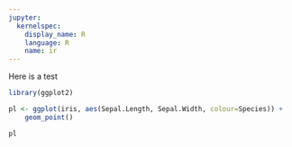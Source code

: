 ```yaml
---
jupyter:
  kernelspec:
    display_name: R
    language: R
    name: ir
---
```


Here is a test

```r
library(ggplot2)

pl <- ggplot(iris, aes(Sepal.Length, Sepal.Width, colour=Species)) +
    geom_point()

pl
```
